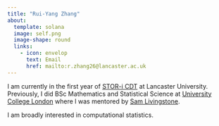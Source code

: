 ```yaml
---
title: "Rui-Yang Zhang"
about:
  template: solana
  image: self.png
  image-shape: round
  links: 
    - icon: envelop
      text: Email
      href: mailto:r.zhang26@lancaster.ac.uk
---
```


I am currently in the first year of [STOR-i CDT](https://www.lancaster.ac.uk/stor-i/) at Lancaster University. Previously, I did BSc Mathematics and Statistical Science at [University College London](https://www.ucl.ac.uk/maths/) where I was mentored by [Sam Livingstone](https://samueljlivingstone.wixsite.com/webpage). 

I am broadly interested in computational statistics.


